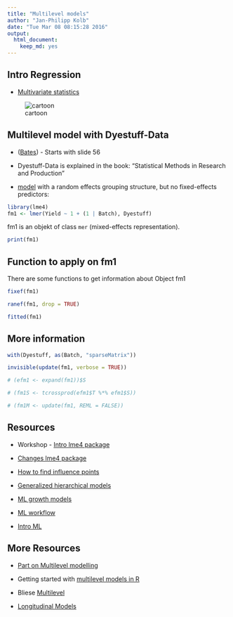 ```yaml
---
title: "Multilevel models"
author: "Jan-Philipp Kolb"
date: "Tue Mar 08 08:15:28 2016"
output: 
  html_document: 
    keep_md: yes
---
```


## Intro Regression

- [Multivariate statistics](http://www.statistics4u.info/fundstat_germ/cc_multivar_stat.html)

![cartoon](http://www.statistics4u.info/fundstat_germ/img/gm_bivarstat_tusche.png)


## Multilevel model  with Dyestuff-Data

- ([Bates](http://www.unil.ch/webdav/site/ee/shared/WorkshopD.pdf)) - Starts with slide 56
- Dyestuff-Data is explained in the book: "Statistical Methods in Research and Production"

- [model](http://tutorials.iq.harvard.edu/R/Rstatistics/Rstatistics.html#orgheadline36) with a random effects grouping structure, but no fixed-effects predictors:

```r
library(lme4)
fm1 <- lmer(Yield ~ 1 + (1 | Batch), Dyestuff)
```

fm1 is an objekt of class `mer` (mixed-effects representation).

```r
print(fm1)
```


## Function to apply on fm1

There are some functions to get information about Object fm1

```r
fixef(fm1)

ranef(fm1, drop = TRUE)

fitted(fm1)
```

## More information

```r
with(Dyestuff, as(Batch, "sparseMatrix"))

invisible(update(fm1, verbose = TRUE))

# (efm1 <- expand(fm1))$S

# (fm1S <- tcrossprod(efm1$T %*% efm1$S))

# (fm1M <- update(fm1, REML = FALSE))
```

## Resources

- Workshop - [Intro lme4 package](http://www.unil.ch/webdav/site/ee/shared/WorkshopD.pdf)
 

 - [Changes lme4 package](lme4.R-forge.R-project.org)
 

- [How to find influence points](http://www.r-bloggers.com/influence-me-tools-for-detecting-influential-data-in-multilevel-regression-models/) 


 - [Generalized hierarchical models](http://journal.r-project.org/archive/2010-2/RJournal_2010-2_Roennegaard~et~al.pdf)
 
- [ML growth models](http://www.r-bloggers.com/analysing-longitudinal-data-multilevel-growth-models-i/)

- [ML workflow](http://www.r-bloggers.com/linear-mixed-effect-model-workflow/)

- [Intro ML](http://www.bristol.ac.uk/media-library/sites/cmm/migrated/documents/5-r-sample.pdf)

## More Resources

- [Part on Multilevel modelling](http://tutorials.iq.harvard.edu/R/Rstatistics/Rstatistics.html)

- Getting started with [multilevel models in R ](http://www.r-bloggers.com/getting-started-with-mixed-effect-models-in-r/)


- Bliese [Multilevel](https://cran.r-project.org/doc/contrib/Bliese_Multilevel.pdf)

- [Longitudinal Models](http://www.r-bloggers.com/using-r-and-lmelmer-to-fit-different-two-and-three-level-longitudinal-models/)

